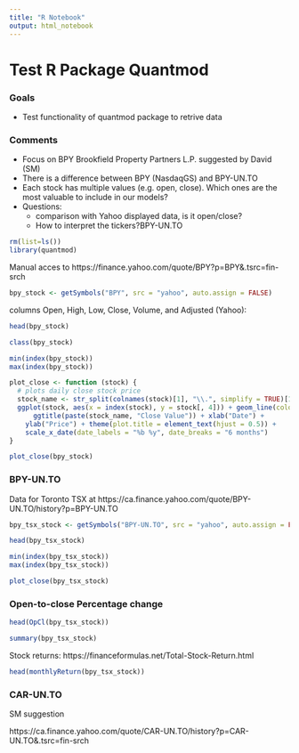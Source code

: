 ```yaml
---
title: "R Notebook"
output: html_notebook
---
```


# Test R Package Quantmod

### Goals

* Test functionality of quantmod package to retrive data

### Comments

* Focus on BPY	Brookfield Property Partners L.P. suggested by David (SM)
* There is a difference between BPY (NasdaqGS) and BPY-UN.TO 
* Each stock has multiple values (e.g. open, close). Which ones are the most valuable to include in our models?
* Questions:
  * comparison with Yahoo displayed data, is it open/close?
  * How to interpret the tickers?BPY-UN.TO


```r
rm(list=ls())
library(quantmod)
```


Manual acces to 
https://finance.yahoo.com/quote/BPY?p=BPY&.tsrc=fin-srch


```r
bpy_stock <- getSymbols("BPY", src = "yahoo", auto.assign = FALSE) 
```


columns Open, High, Low, Close, Volume, and Adjusted (Yahoo): 

```r
head(bpy_stock)
```

```r
class(bpy_stock)
```

```r
min(index(bpy_stock))
max(index(bpy_stock))
```

```r
plot_close <- function (stock) {
  # plots daily close stock price
  stock_name <- str_split(colnames(stock)[1], "\\.", simplify = TRUE)[1]
  ggplot(stock, aes(x = index(stock), y = stock[, 4])) + geom_line(color = "darkblue") + 
      ggtitle(paste(stock_name, "Close Value")) + xlab("Date") + 
    ylab("Price") + theme(plot.title = element_text(hjust = 0.5)) + 
    scale_x_date(date_labels = "%b %y", date_breaks = "6 months") 
}
```

```r
plot_close(bpy_stock)
```



### BPY-UN.TO 

Data for Toronto TSX at https://ca.finance.yahoo.com/quote/BPY-UN.TO/history?p=BPY-UN.TO

```r
bpy_tsx_stock <- getSymbols("BPY-UN.TO", src = "yahoo", auto.assign = FALSE) 
```

```r
head(bpy_tsx_stock)
```

```r
min(index(bpy_tsx_stock))
max(index(bpy_tsx_stock))
```

```r
plot_close(bpy_tsx_stock)
```


### Open-to-close Percentage change


```r
head(OpCl(bpy_tsx_stock))
```


```r
summary(bpy_tsx_stock)
```


Stock returns: https://financeformulas.net/Total-Stock-Return.html

```r
head(monthlyReturn(bpy_tsx_stock))
```


### CAR-UN.TO

SM suggestion

https://ca.finance.yahoo.com/quote/CAR-UN.TO/history?p=CAR-UN.TO&.tsrc=fin-srch



